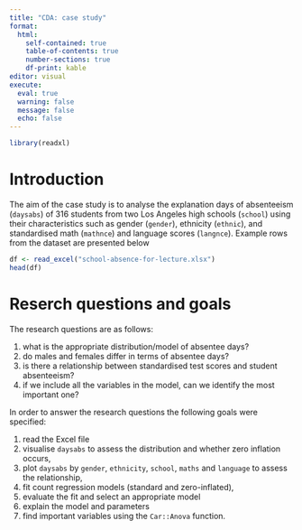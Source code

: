 ```yaml
---
title: "CDA: case study"
format: 
  html:
    self-contained: true
    table-of-contents: true
    number-sections: true
    df-print: kable
editor: visual
execute: 
  eval: true
  warning: false
  message: false
  echo: false
---
```


```r
library(readxl)
```

# Introduction

The aim of the case study is to analyse the explanation days of absenteeism (`daysabs`) of 316 students from two Los Angeles high schools (`school`) using their characteristics such as gender (`gender`), ethnicity (`ethnic`), and standardised math (`mathnce`) and language scores (`langnce`). Example rows from the dataset are presented below


```r
df <- read_excel("school-absence-for-lecture.xlsx")
head(df)
```


# Reserch questions and goals

The research questions are as follows:

1. what is the appropriate distribution/model of absentee days? 
2. do males and females differ in terms of absentee days?
3. is there a relationship between standardised test scores and student absenteeism? 
4. if we include all the variables in the model, can we identify the most important one?

In order to answer the research questions the following goals were specified:

1. read the Excel file
2. visualise `daysabs` to assess the distribution and whether zero inflation occurs,
3. plot `daysabs` by `gender`, `ethnicity`, `school`, `maths` and `language` to assess the relationship,
4. fit count regression models (standard and zero-inflated),
5. evaluate the fit and select an appropriate model
6. explain the model and parameters
7. find important variables using the `Car::Anova` function.






